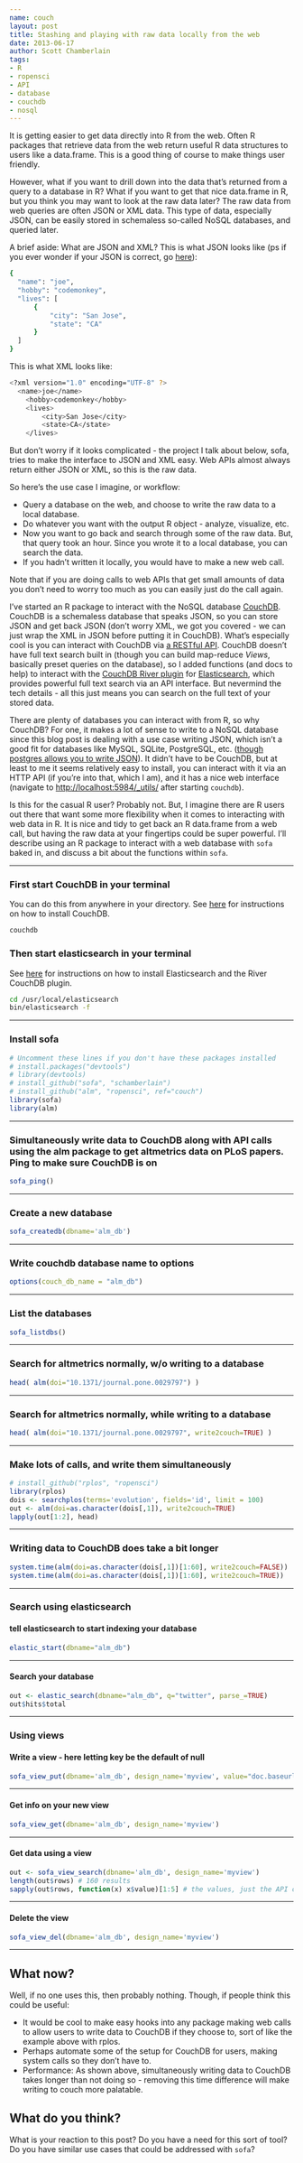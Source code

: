 ```yaml
---
name: couch
layout: post
title: Stashing and playing with raw data locally from the web
date: 2013-06-17
author: Scott Chamberlain
tags:
- R
- ropensci
- API
- database
- couchdb
- nosql
---
```


It is getting easier to get data directly into R from the web. Often R packages that retrieve data from the web return useful R data structures to users like a data.frame. This is a good thing of course to make things user friendly. 

However, what if you want to drill down into the data that's returned from a query to a database in R?  What if you want to get that nice data.frame in R, but you think you may want to look at the raw data later? The raw data from web queries are often JSON or XML data. This type of data, especially JSON, can be easily stored in schemaless so-called NoSQL databases, and queried later. 

A brief aside: What are JSON and XML? This is what JSON looks like (ps if you ever wonder if your JSON is correct, go [here](http://jsonlint.com/)):

```bash
{
  "name": "joe",
  "hobby": "codemonkey",
  "lives": [
      {
          "city": "San Jose",
          "state": "CA"
      }
  ]
}
```

This is what XML looks like:

```bash
<?xml version="1.0" encoding="UTF-8" ?>
  <name>joe</name>
	<hobby>codemonkey</hobby>
	<lives>
		<city>San Jose</city>
		<state>CA</state>
	</lives>
```

But don't worry if it looks complicated - the project I talk about below, sofa, tries to make the interface to JSON and XML easy. Web APIs almost always return either JSON or XML, so this is the raw data.

So here's the use case I imagine, or workflow: 

+ Query a database on the web, and choose to write the raw data to a local database.
+ Do whatever you want with the output R object - analyze, visualize, etc.
+ Now you want to go back and search through some of the raw data. But, that query took an hour. Since you wrote it to a local database, you can search the data. 
+ If you hadn't written it locally, you would have to make a new web call. 

Note that if you are doing calls to web APIs that get small amounts of data you don't need to worry too much as you can easily just do the call again. 

I've started an R package to interact with the NoSQL database [CouchDB][couch]. CouchDB is a schemaless database that speaks JSON, so you can store JSON and get back JSON (don't worry XML, we got you covered - we can just wrap the XML in JSON before putting it in CouchDB). What's especially cool is you can interact with CouchDB via [a RESTful API][restapi]. CouchDB doesn't have full text search built in (though you can build map-reduce *Views*, basically preset queries on the database), so I added functions (and docs to help) to interact with the [CouchDB River plugin][couchriver] for [Elasticsearch][elastic], which provides powerful full text search via an API interface. But nevermind the tech details - all this just means you can search on the full text of your stored data. 

There are plenty of databases you can interact with from R, so why CouchDB? For one, it makes a lot of sense to write to a NoSQL database since this blog post is dealing with a use case writing JSON, which isn't a good fit for databases like MySQL, SQLite, PostgreSQL, etc. ([though postgres allows you to write JSON][postgres]). It didn't have to be CouchDB, but at least to me it seems relatively easy to install, you can interact with it via an HTTP API (if you're into that, which I am), and it has a nice web interface (navigate to [http://localhost:5984/_utils/](http://localhost:5984/_utils/) after starting `couchdb`).

Is this for the casual R user? Probably not. But, I imagine there are R users out there that want some more flexibility when it comes to interacting with web data in R. It is nice and tidy to get back an R data.frame from a web call, but having the raw data at your fingertips could be super powerful. I'll describe using an R package to interact with a web database with `sofa` baked in, and discuss a bit about the functions within `sofa`.

***************

### First start CouchDB in your terminal

You can do this from anywhere in your directory. See [here](http://couchdb.apache.org/) for instructions on how to install CouchDB.

```bash
couchdb
```

### Then start elasticsearch in your terminal

See [here](https://github.com/sckott/sofa) for instructions on how to install Elasticsearch and the River CouchDB plugin.

```bash
cd /usr/local/elasticsearch
bin/elasticsearch -f
```

***************

### Install sofa
```r
# Uncomment these lines if you don't have these packages installed
# install.packages("devtools")
# library(devtools)
# install_github("sofa", "schamberlain")
# install_github("alm", "ropensci", ref="couch")
library(sofa)
library(alm)
```

***************

### Simultaneously write data to CouchDB along with API calls using the alm package to get altmetrics data on PLoS papers. Ping to make sure CouchDB is on
```r
sofa_ping()
```
***************

### Create a new database
```r
sofa_createdb(dbname='alm_db')
```
***************

### Write couchdb database name to options
```r
options(couch_db_name = "alm_db")
```

***************

### List the databases
```r
sofa_listdbs()
```
***************

### Search for altmetrics normally, w/o writing to a database
```r
head( alm(doi="10.1371/journal.pone.0029797") )
```

***************

### Search for altmetrics normally, while writing to a database
```r
head( alm(doi="10.1371/journal.pone.0029797", write2couch=TRUE) )
```

***************

### Make lots of calls, and write them simultaneously
```r
# install_github("rplos", "ropensci")
library(rplos)
dois <- searchplos(terms='evolution', fields='id', limit = 100)
out <- alm(doi=as.character(dois[,1]), write2couch=TRUE)
lapply(out[1:2], head)
```

***************

### Writing data to CouchDB does take a bit longer
```r
system.time(alm(doi=as.character(dois[,1])[1:60], write2couch=FALSE))
system.time(alm(doi=as.character(dois[,1])[1:60], write2couch=TRUE))
```

***************

### Search using elasticsearch
#### tell elasticsearch to start indexing your database
```r
elastic_start(dbname="alm_db")
```

***************

#### Search your database
```r
out <- elastic_search(dbname="alm_db", q="twitter", parse_=TRUE)
out$hits$total
```

***************

### Using views 

#### Write a view - here letting key be the default of null
```r
sofa_view_put(dbname='alm_db', design_name='myview', value="doc.baseurl")
```

***************

#### Get info on your new view
```r
sofa_view_get(dbname='alm_db', design_name='myview')
```

***************

#### Get data using a view
```r
out <- sofa_view_search(dbname='alm_db', design_name='myview')
length(out$rows) # 160 results
sapply(out$rows, function(x) x$value)[1:5] # the values, just the API call URLs
```

***************

#### Delete the view
```r
sofa_view_del(dbname='alm_db', design_name='myview')
```

***************

## What now? 

Well, if no one uses this, then probably nothing. Though, if people think this could be useful:

+ It would be cool to make easy hooks into any package making web calls to allow users to write data to CouchDB if they choose to, sort of like the example above with rplos.
+ Perhaps automate some of the setup for CouchDB for users, making system calls so they don't have to.
+ Performance: As shown above, simultaneously writing data to CouchDB takes longer than not doing so - removing this time difference will make writing to couch more palatable.

## What do you think?

What is your reaction to this post?  Do you have a need for this sort of tool?  Do you have similar use cases that could be addressed with `sofa`?

[couchriver]: https://github.com/elasticsearch/elasticsearch-river-couchdb/blob/master/README.md
[elastic]: http://www.elasticsearch.org/
[restapi]: http://docs.couchdb.org/en/latest/api-basics.html
[couch]: http://couchdb.apache.org/
[r4couch]: (https://github.com/wactbprot/R4CouchDB)
[postgres]: http://wiki.postgresql.org/wiki/What's_new_in_PostgreSQL_9.2#JSON_datatype